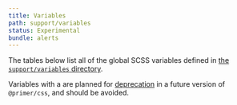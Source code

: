 ```yaml
---
title: Variables
path: support/variables
status: Experimental
bundle: alerts
---
```



<Variables>

The tables below list all of the global SCSS variables defined in [the `support/variables` directory](https://github.com/primer/css/tree/master/src/support/variables).

Variables with a <DeprecationIcon /> are planned for [deprecation](../tools/deprecations) in a future version of `@primer/css`, and should be avoided.

</Variables>
